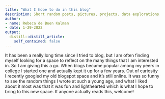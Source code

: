 ```yaml
---
title: "What I hope to do in this blog"
description: Short random posts, pictures, projects, data explorations, and random commentary on what I am reading and thinking about.
author:
- name: Rebeca de Buen Kalman
- date: 1-29-2022
output:
  distill::distill_article:
    self_contained: false
---
```


It has been a really long time since I tried to blog, but I am often finding myself looking for a space to reflect on the many things that I am interested in. So I am giving this a go.  When blogs became popular among my peers in college I started one and actually kept it up for a few years. Out of curiosity I recently googled my old blogspot space and it's still online. It was so funny to see the random things I wrote at such a young age, and what I liked about it most was that it was fun and lighthearted which is what I hope to bring to this new space. If anyone actually reads this, welcome!



